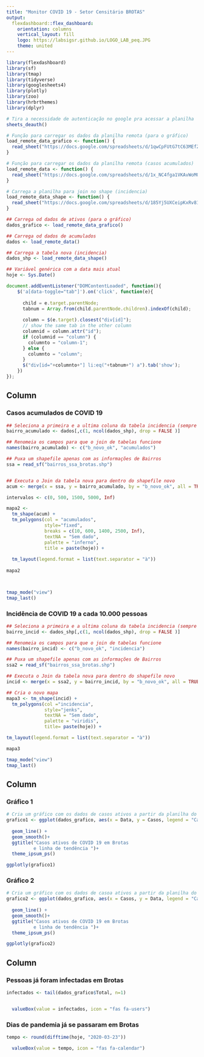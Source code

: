 ---
title: "Monitor COVID 19 - Setor Censitário BROTAS"
output: 
  flexdashboard::flex_dashboard:
    orientation: columns
    vertical_layout: fill
    logo: https://labsigsr.github.io/LOGO_LAB_peq.JPG
    theme: united
---

```{r setup, include=FALSE}

library(flexdashboard)
library(sf)
library(tmap)
library(tidyverse)
library(googlesheets4)
library(plotly)
library(zoo)
library(hrbrthemes)
library(dplyr)

```

```{r get-data, message=FALSE, include=FALSE}

# Tira a necessidade de autenticação no google pra acessar a planilha
sheets_deauth()

# Função para carregar os dados da planilha remota (para o gráfico)
load_remote_data_grafico <- function() {
  read_sheet("https://docs.google.com/spreadsheets/d/1qwCpFUtG7tC63MEfZwpzdWDkB2dFpUyK56Jjbuc-gts/edit?usp=sharing")
}

# Função para carregar os dados da planilha remota (casos acumulados)
load_remote_data <- function() {
  read_sheet("https://docs.google.com/spreadsheets/d/1x_NC4fga1VKAvWoMQaITZLaGVnsM2YVg06VJeivO0rE/edit?usp=sharing")
}

# Carrega a planilha para join no shape (incidencia)
load_remote_data_shape <- function() {
  read_sheet("https://docs.google.com/spreadsheets/d/185Yj5UXCeipKxRv81WOOT_MM_pSOZ8OSJeSF0NF6y7E/edit?usp=sharing")
}

## Carrega od dados de ativos (para o gráfico)
dados_grafico <- load_remote_data_grafico()

## Carrega od dados de acumulados
dados <- load_remote_data()

## Carrega a tabela nova (incidencia)
dados_shp <- load_remote_data_shape()

## Variável genérica com a data mais atual
hoje <- Sys.Date()


```

```{js}

document.addEventListener("DOMContentLoaded", function(){
    $('a[data-toggle="tab"]').on('click', function(e){
      
      child = e.target.parentNode;
      tabnum = Array.from(child.parentNode.children).indexOf(child);
      
      column = $(e.target).closest("div[id]");
      // show the same tab in the other column
      columnid = column.attr("id");
      if (columnid == "column") {
        columnto = "column-1";
      } else {
        columnto = "column";
      }
      $("div[id="+columnto+"] li:eq("+tabnum+") a").tab('show');
    })
});
```


Column {.tabset data-width=500}
-----------------------------------------------------------------------

### Casos acumulados de COVID 19

```{r}

## Seleciona a primeira e a ultima coluna da tabela incidencia (sempre virá na ultima coluna a data mais recente disponivel)
bairro_acumulado <- dados[,c(1, ncol(dados_shp), drop = FALSE )]

## Renomeia os campos para que o join de tabelas funcione
names(bairro_acumulado) <- c("b_novo_ok", "acumulados")

## Puxa um shapefile apenas com as informações de Bairros
ssa = read_sf("bairros_ssa_brotas.shp")


## Executa o Join da tabela nova para dentro do shapefile novo
acum <- merge(x = ssa, y = bairro_acumulado, by = "b_novo_ok", all = TRUE)

intervalos <- c(0, 500, 1500, 5000, Inf)

mapa2 <- 
  tm_shape(acum) +
  tm_polygons(col = "acumulados", 
              style="fixed",
              breaks = c(10, 600, 1400, 2500, Inf),
              textNA = "Sem dado",
              palette = "inferno",
              title = paste(hoje)) +
  
  tm_layout(legend.format = list(text.separator = "à"))
 
mapa2 



tmap_mode("view")
tmap_last()

```


### Incidência de COVID 19 a cada 10.000 pessoas

```{r}

## Seleciona a primeira e a ultima coluna da tabela incidencia (sempre virá na ultima coluna a data mais recente disponivel)
bairro_incid <- dados_shp[,c(1, ncol(dados_shp), drop = FALSE )]

## Renomeia os campos para que o join de tabelas funcione
names(bairro_incid) <- c("b_novo_ok", "incidencia")

## Puxa um shapefile apenas com as informações de Bairros
ssa2 = read_sf("bairros_ssa_brotas.shp")

## Executa o Join da tabela nova para dentro do shapefile novo
incid <- merge(x = ssa2, y = bairro_incid, by = "b_novo_ok", all = TRUE)

## Cria o novo mapa
mapa3 <- tm_shape(incid) +
  tm_polygons(col ="incidencia", 
              style="jenks",
              textNA = "Sem dado",
              palette = "viridis",
              title= paste(hoje)) +

tm_layout(legend.format = list(text.separator = "à"))

mapa3

tmap_mode("view")
tmap_last()

```


Column {.tabset data-width=500}
-----------------------------------------------------------------------

### Gráfico 1

```{r}

# Cria um gráfico com os dados de casos ativos a partir da planilha do Geocombate
grafico1 <- ggplot(dados_grafico, aes(x = Data, y = Casos, legend = "Casos ativos")) + 
  
  geom_line() +
  geom_smooth()+
  ggtitle("Casos ativos de COVID 19 em Brotas 
          e linha de tendência ")+
  theme_ipsum_ps()

ggplotly(grafico1)


```


### Gráfico 2

```{r}

# Cria um gráfico com os dados de casoa ativos a partir da planilha do Geocombate
grafico2 <- ggplot(dados_grafico, aes(x = Casos, y = Data, legend = "Casos ativos")) + 
  
  geom_line() +
  geom_smooth()+
  ggtitle("Casos ativos de COVID 19 em Brotas 
          e linha de tendência ")+
  theme_ipsum_ps()

ggplotly(grafico2)


```


Column {data-width=150}
-----------------------------------------------------------------------

### Pessoas já foram infectadas em Brotas

```{r}

infectados <- tail(dados_grafico$Total, n=1)


  valueBox(value = infectados, icon = "fas fa-users")


```


### Dias de pandemia já se passaram em Brotas

```{r}

tempo <- round(difftime(hoje, "2020-03-23"))

  valueBox(value = tempo, icon = "fas fa-calendar")

```
